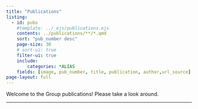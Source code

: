 ```yaml
---
title: "Publications"
listing:
  - id: pubs
    #template: ../_ejs/publications.ejs
    contents: ../publications/**/*.qmd
    sort: "pub_number desc"
    page-size: 30
    # sort-ui: true
    filter-ui: true
    include:
        categories: *ALIAS
    fields: [image, pub_number, title, publication, author,url_source]
page-layout: full
---
```


Welcome to the Group publications! Please take a look around. 

<hr>

:::{#pubs}
:::